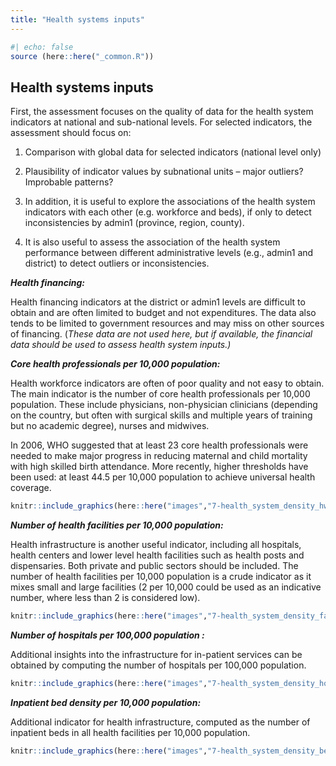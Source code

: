 ```yaml
---
title: "Health systems inputs"
---
```


```r
#| echo: false
source (here::here("_common.R"))
```

## Health systems inputs

First, the assessment focuses on the quality of data for the health system indicators at national and sub-national levels. For selected indicators, the assessment should focus on:

1.  Comparison with global data for selected indicators (national level only)

2.  Plausibility of indicator values by subnational units – major outliers? Improbable patterns?

3.  In addition, it is useful to explore the associations of the health system indicators with each other (e.g. workforce and beds), if only to detect inconsistencies by admin1 (province, region, county).

4.  It is also useful to assess the association of the health system performance between different administrative levels (e.g., admin1 and district) to detect outliers or inconsistencies.

***Health financing:***

Health financing indicators at the district or admin1 levels are difficult to obtain and are often limited to budget and not expenditures. The data also tends to be limited to government resources and may miss on other sources of financing. (*These data are not used here, but if available, the financial data should be used to assess health system inputs.)*

***Core health professionals per 10,000 population:***

Health workforce indicators are often of poor quality and not easy to obtain. The main indicator is the number of core health professionals per 10,000 population. These include physicians, non-physician clinicians (depending on the country, but often with surgical skills and multiple years of training but no academic degree), nurses and midwives.

In 2006, WHO suggested that at least 23 core health professionals were needed to make major progress in reducing maternal and child mortality with high skilled birth attendance. More recently, higher thresholds have been used: at least 44.5 per 10,000 population to achieve universal health coverage.

```r
knitr::include_graphics(here::here("images","7-health_system_density_hwf.png")) 

```

***Number of health facilities per 10,000 population:***

Health infrastructure is another useful indicator, including all hospitals, health centers and lower level health facilities such as health posts and dispensaries. Both private and public sectors should be included. The number of health facilities per 10,000 population is a crude indicator as it mixes small and large facilities (2 per 10,000 could be used as an indicative number, where less than 2 is considered low).

```r
knitr::include_graphics(here::here("images","7-health_system_density_fac.png"))

```

***Number of hospitals per 100,000 population :***

Additional insights into the infrastructure for in-patient services can be obtained by computing the number of hospitals per 100,000 population.

```r
knitr::include_graphics(here::here("images","7-health_system_density_hosp.png"))

```

***Inpatient bed density per 10,000 population:***

Additional indicator for health infrastructure, computed as the number of inpatient beds in all health facilities per 10,000 population.

```r
knitr::include_graphics(here::here("images","7-health_system_density_bed.png"))

```
